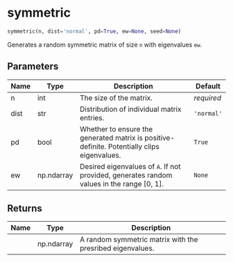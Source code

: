 # symmetric { #stochastic.symmetric }

```python
symmetric(n, dist='normal', pd=True, ew=None, seed=None)
```

Generates a random symmetric matrix of size `n` with eigenvalues `ew`.

## Parameters {.doc-section .doc-section-parameters}

| Name   | Type       | Description                                                                                 | Default    |
|--------|------------|---------------------------------------------------------------------------------------------|------------|
| n      | int        | The size of the matrix.                                                                     | _required_ |
| dist   | str        | Distribution of individual matrix entries.                                                  | `'normal'` |
| pd     | bool       | Whether to ensure the generated matrix is positive-definite. Potentially clips eigenvalues. | `True`     |
| ew     | np.ndarray | Desired eigenvalues of `A`. If not provided, generates random values in the range [0, 1].   | `None`     |

## Returns {.doc-section .doc-section-returns}

| Name   | Type       | Description                                               |
|--------|------------|-----------------------------------------------------------|
|        | np.ndarray | A random symmetric matrix with the presribed eigenvalues. |